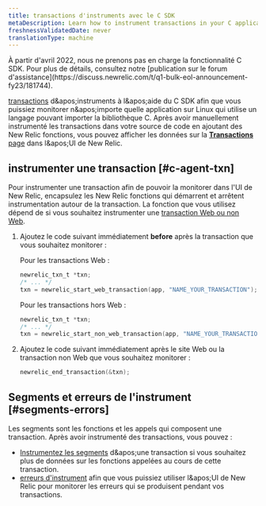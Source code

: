 ```yaml
---
title: transactions d'instruments avec le C SDK
metaDescription: Learn how to instrument transactions in your C application so you can monitor them with New Relic.
freshnessValidatedDate: never
translationType: machine
---
```


<Callout variant="important" title="AVIS DE FIN DE VIE">
  À partir d&apos;avril 2022, nous ne prenons pas en charge la fonctionnalité C SDK. Pour plus de détails, consultez notre [publication sur le forum d&apos;assistance](https://discuss.newrelic.com/t/q1-bulk-eol-announcement-fy23/181744).
</Callout>

[transactions](/docs/apm/transactions/intro-transactions/transactions-new-relic-apm) d&amp;apos;instruments à l&amp;apos;aide du C SDK afin que vous puissiez monitorer n&amp;apos;importe quelle application sur Linux qui utilise un langage pouvant importer la bibliothèque C. Après avoir manuellement instrumenté les transactions dans votre source de code en ajoutant des New Relic fonctions, vous pouvez afficher les données sur la [<DNT>**Transactions**</DNT> page](/docs/apm/applications-menu/monitoring/transactions-page) dans l&amp;apos;UI de New Relic.

## instrumenter une transaction [#c-agent-txn]

Pour instrumenter une transaction afin de pouvoir la monitorer dans l&apos;UI de New Relic, encapsulez les New Relic fonctions qui démarrent et arrêtent instrumentation autour de la transaction. La fonction que vous utilisez dépend de si vous souhaitez instrumenter une [transaction Web ou non Web](/docs/apm/transactions/intro-transactions/transactions-new-relic-apm#types).

1. Ajoutez le code suivant immédiatement <DNT>**before**</DNT> après la transaction que vous souhaitez monitorer :

   Pour les transactions Web :

   ```c
   newrelic_txn_t *txn;
   /* ... */
   txn = newrelic_start_web_transaction(app, "NAME_YOUR_TRANSACTION");
   ```

   Pour les transactions hors Web :

   ```c
   newrelic_txn_t *txn;
   /* ... */
   txn = newrelic_start_non_web_transaction(app, "NAME_YOUR_TRANSACTION");
   ```

2. Ajoutez le code suivant immédiatement après le site Web ou la transaction non Web que vous souhaitez monitorer :

   ```c
   newrelic_end_transaction(&txn);
   ```

## Segments et erreurs de l&apos;instrument [#segments-errors]

Les segments sont les fonctions et les appels qui composent une transaction. Après avoir instrumenté des transactions, vous pouvez :

* [Instrumentez les segments](/docs/instrument-segments-c-agent) d&amp;apos;une transaction si vous souhaitez plus de données sur les fonctions appelées au cours de cette transaction.
* [erreurs d&apos;instrument](/docs/instrument-errors-c-agent) afin que vous puissiez utiliser l&amp;apos;UI de New Relic pour monitorer les erreurs qui se produisent pendant vos transactions.